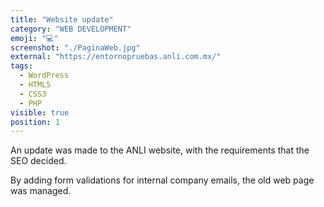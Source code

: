 ```yaml
---
title: "Website update"
category: "WEB DEVELOPMENT"
emoji: "💻"
screenshot: "./PaginaWeb.jpg"
external: "https://entornopruebas.anli.com.mx/"
tags:
  - WordPress
  - HTML5
  - CSS3
  - PHP
visible: true
position: 1
---
```


An update was made to the ANLI website, with the requirements that the SEO decided.

By adding form validations for internal company emails, the old web page was managed.
